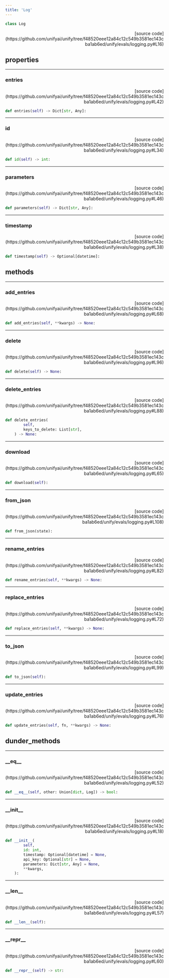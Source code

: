 ```yaml
---
title: 'Log'
---
```


```python
class Log
```

<p align="right">[source code](https://github.com/unifyai/unify/tree/f48520eee12a84c12c549b3581ec143cba1ab6ed/unify/evals/logging.py#L16)</p>



## properties

---

### entries

<p align="right">[source code](https://github.com/unifyai/unify/tree/f48520eee12a84c12c549b3581ec143cba1ab6ed/unify/evals/logging.py#L42)</p>

```python
def entries(self) -> Dict[str, Any]:
```



---

### id

<p align="right">[source code](https://github.com/unifyai/unify/tree/f48520eee12a84c12c549b3581ec143cba1ab6ed/unify/evals/logging.py#L34)</p>

```python
def id(self) -> int:
```



---

### parameters

<p align="right">[source code](https://github.com/unifyai/unify/tree/f48520eee12a84c12c549b3581ec143cba1ab6ed/unify/evals/logging.py#L46)</p>

```python
def parameters(self) -> Dict[str, Any]:
```



---

### timestamp

<p align="right">[source code](https://github.com/unifyai/unify/tree/f48520eee12a84c12c549b3581ec143cba1ab6ed/unify/evals/logging.py#L38)</p>

```python
def timestamp(self) -> Optional[datetime]:
```



## methods

---

### add\_entries

<p align="right">[source code](https://github.com/unifyai/unify/tree/f48520eee12a84c12c549b3581ec143cba1ab6ed/unify/evals/logging.py#L68)</p>

```python
def add_entries(self, **kwargs) -> None:
```



---

### delete

<p align="right">[source code](https://github.com/unifyai/unify/tree/f48520eee12a84c12c549b3581ec143cba1ab6ed/unify/evals/logging.py#L96)</p>

```python
def delete(self) -> None:
```



---

### delete\_entries

<p align="right">[source code](https://github.com/unifyai/unify/tree/f48520eee12a84c12c549b3581ec143cba1ab6ed/unify/evals/logging.py#L88)</p>

```python
def delete_entries(
        self,
        keys_to_delete: List[str],
    ) -> None:
```



---

### download

<p align="right">[source code](https://github.com/unifyai/unify/tree/f48520eee12a84c12c549b3581ec143cba1ab6ed/unify/evals/logging.py#L65)</p>

```python
def download(self):
```



---

### from\_json

<p align="right">[source code](https://github.com/unifyai/unify/tree/f48520eee12a84c12c549b3581ec143cba1ab6ed/unify/evals/logging.py#L108)</p>

```python
def from_json(state):
```



---

### rename\_entries

<p align="right">[source code](https://github.com/unifyai/unify/tree/f48520eee12a84c12c549b3581ec143cba1ab6ed/unify/evals/logging.py#L82)</p>

```python
def rename_entries(self, **kwargs) -> None:
```



---

### replace\_entries

<p align="right">[source code](https://github.com/unifyai/unify/tree/f48520eee12a84c12c549b3581ec143cba1ab6ed/unify/evals/logging.py#L72)</p>

```python
def replace_entries(self, **kwargs) -> None:
```



---

### to\_json

<p align="right">[source code](https://github.com/unifyai/unify/tree/f48520eee12a84c12c549b3581ec143cba1ab6ed/unify/evals/logging.py#L99)</p>

```python
def to_json(self):
```



---

### update\_entries

<p align="right">[source code](https://github.com/unifyai/unify/tree/f48520eee12a84c12c549b3581ec143cba1ab6ed/unify/evals/logging.py#L76)</p>

```python
def update_entries(self, fn, **kwargs) -> None:
```



## dunder_methods

---

### \_\_eq\_\_

<p align="right">[source code](https://github.com/unifyai/unify/tree/f48520eee12a84c12c549b3581ec143cba1ab6ed/unify/evals/logging.py#L52)</p>

```python
def __eq__(self, other: Union[dict, Log]) -> bool:
```



---

### \_\_init\_\_

<p align="right">[source code](https://github.com/unifyai/unify/tree/f48520eee12a84c12c549b3581ec143cba1ab6ed/unify/evals/logging.py#L18)</p>

```python
def __init__(
        self,
        id: int,
        timestamp: Optional[datetime] = None,
        api_key: Optional[str] = None,
        parameters: Dict[str, Any] = None,
        **kwargs,
    ):
```



---

### \_\_len\_\_

<p align="right">[source code](https://github.com/unifyai/unify/tree/f48520eee12a84c12c549b3581ec143cba1ab6ed/unify/evals/logging.py#L57)</p>

```python
def __len__(self):
```



---

### \_\_repr\_\_

<p align="right">[source code](https://github.com/unifyai/unify/tree/f48520eee12a84c12c549b3581ec143cba1ab6ed/unify/evals/logging.py#L60)</p>

```python
def __repr__(self) -> str:
```

